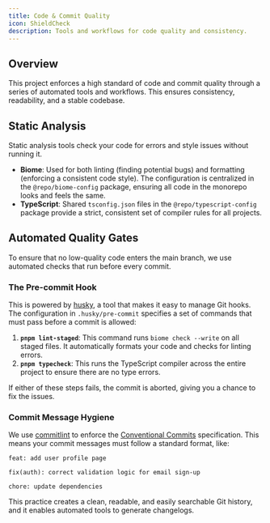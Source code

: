 ```yaml
---
title: Code & Commit Quality
icon: ShieldCheck
description: Tools and workflows for code quality and consistency.
---
```


## Overview

This project enforces a high standard of code and commit quality through a series of automated tools and 
workflows. This ensures consistency, readability, and a stable codebase.

## Static Analysis

Static analysis tools check your code for errors and style issues without running it.

*   **Biome**: Used for both linting (finding potential bugs) and formatting (enforcing a consistent 
code style). The configuration is centralized in the `@repo/biome-config` package, ensuring all code in 
the monorepo looks and feels the same.
*   **TypeScript**: Shared `tsconfig.json` files in the `@repo/typescript-config` package provide a 
strict, consistent set of compiler rules for all projects.

## Automated Quality Gates

To ensure that no low-quality code enters the main branch, we use automated checks that run before every 
commit.

### The Pre-commit Hook

This is powered by [husky](https://typicode.github.io/husky/), a tool that makes it easy to manage Git 
hooks. The configuration in `.husky/pre-commit` specifies a set of commands that must pass before a 
commit is allowed:

1.  **`pnpm lint-staged`**: This command runs `biome check --write` on all staged files. It 
automatically formats your code and checks for linting errors.
2.  **`pnpm typecheck`**: This runs the TypeScript compiler across the entire project to ensure there 
are no type errors.

If either of these steps fails, the commit is aborted, giving you a chance to fix the issues.

### Commit Message Hygiene

We use [commitlint](https://commitlint.js.org/) to enforce the [Conventional 
Commits](https://www.conventionalcommits.org/) specification.
This means your commit messages must follow a standard format, like:

```
feat: add user profile page

fix(auth): correct validation logic for email sign-up

chore: update dependencies
```

This practice creates a clean, readable, and easily searchable Git history, and it enables automated 
tools to generate changelogs.
